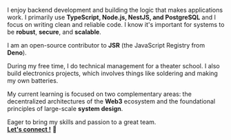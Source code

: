 I enjoy backend development and building the logic that makes applications work.
I primarily use **TypeScript, Node.js, NestJS, and PostgreSQL** and I focus on writing clean and reliable code.
I know it's important for systems to be **robust**, **secure**, and **scalable**.

I am an open-source contributor to **JSR** (the JavaScript Registry from **Deno**).

During my free time, I do technical management for a theater school. I also build electronics projects, which involves things like soldering and making my own batteries.

My current learning is focused on two complementary areas: the decentralized architectures of the **Web3** ecosystem and the foundational principles of large-scale **system design**.

Eager to bring my skills and passion to a great team.\
[**Let's connect !**](https://www.linkedin.com/in/boris-d/) 🚀
